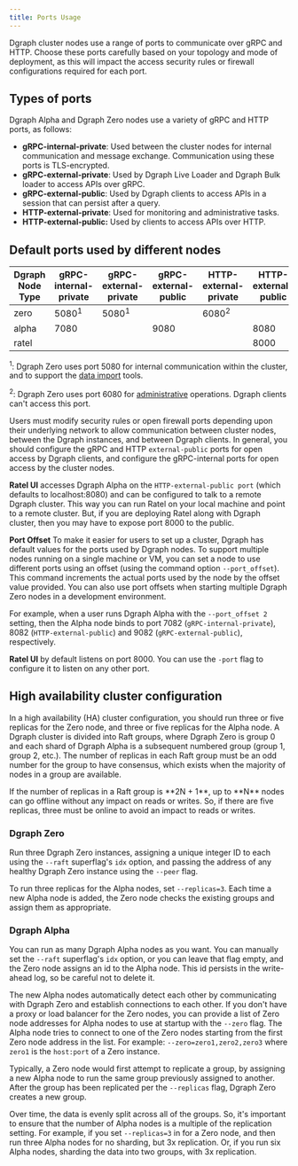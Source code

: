 ```yaml
---
title: Ports Usage
---
```


Dgraph cluster nodes use a range of ports to communicate over gRPC and HTTP.
Choose these ports carefully based on your topology and mode of deployment, as
this will impact the access security rules or firewall configurations required
for each port.

## Types of ports

Dgraph Alpha and Dgraph Zero nodes use a variety of gRPC and HTTP ports, as
follows:

- **gRPC-internal-private**: Used between the cluster nodes for internal
  communication and message exchange. Communication using these ports is
  TLS-encrypted.
- **gRPC-external-private**: Used by Dgraph Live Loader and Dgraph Bulk loader
  to access APIs over gRPC.
- **gRPC-external-public**: Used by Dgraph clients to access APIs in a session
  that can persist after a query.
- **HTTP-external-private**: Used for monitoring and administrative tasks.
- **HTTP-external-public:** Used by clients to access APIs over HTTP.

## Default ports used by different nodes

| Dgraph Node Type | gRPC-internal-private | gRPC-external-private | gRPC-external-public | HTTP-external-private | HTTP-external-public |
| ---------------- | --------------------- | --------------------- | -------------------- | --------------------- | -------------------- |
| zero             | 5080<sup>1</sup>      | 5080<sup>1</sup>      |                      | 6080<sup>2</sup>      |                      |
| alpha            | 7080                  |                       | 9080                 |                       | 8080                 |
| ratel            |                       |                       |                      |                       | 8000                 |

<sup>1</sup>: Dgraph Zero uses port 5080 for internal communication within the
cluster, and to support the [data import](/dgraph/admin/import) tools.

<sup>2</sup>: Dgraph Zero uses port 6080 for
[administrative](/dgraph/self-managed/dgraph-zero) operations. Dgraph clients
can't access this port.

Users must modify security rules or open firewall ports depending upon their
underlying network to allow communication between cluster nodes, between the
Dgraph instances, and between Dgraph clients. In general, you should configure
the gRPC and HTTP `external-public` ports for open access by Dgraph clients, and
configure the gRPC-internal ports for open access by the cluster nodes.

**Ratel UI** accesses Dgraph Alpha on the `HTTP-external-public port` (which
defaults to localhost:8080) and can be configured to talk to a remote Dgraph
cluster. This way you can run Ratel on your local machine and point to a remote
cluster. But, if you are deploying Ratel along with Dgraph cluster, then you may
have to expose port 8000 to the public.

**Port Offset** To make it easier for users to set up a cluster, Dgraph has
default values for the ports used by Dgraph nodes. To support multiple nodes
running on a single machine or VM, you can set a node to use different ports
using an offset (using the command option `--port_offset`). This command
increments the actual ports used by the node by the offset value provided. You
can also use port offsets when starting multiple Dgraph Zero nodes in a
development environment.

For example, when a user runs Dgraph Alpha with the `--port_offset 2` setting,
then the Alpha node binds to port 7082 (`gRPC-internal-private`), 8082
(`HTTP-external-public`) and 9082 (`gRPC-external-public`), respectively.

**Ratel UI** by default listens on port 8000. You can use the `-port` flag to
configure it to listen on any other port.

## High availability cluster configuration

In a high availability (HA) cluster configuration, you should run three or five
replicas for the Zero node, and three or five replicas for the Alpha node. A
Dgraph cluster is divided into Raft groups, where Dgraph Zero is group 0 and
each shard of Dgraph Alpha is a subsequent numbered group (group 1, group 2,
etc.). The number of replicas in each Raft group must be an odd number for the
group to have consensus, which exists when the majority of nodes in a group are
available.

<Tip>
  If the number of replicas in a Raft group is **2N + 1**, up to **N** nodes can
  go offline without any impact on reads or writes. So, if there are five
  replicas, three must be online to avoid an impact to reads or writes.
</Tip>

### Dgraph Zero

Run three Dgraph Zero instances, assigning a unique integer ID to each using the
`--raft` superflag's `idx` option, and passing the address of any healthy Dgraph
Zero instance using the `--peer` flag.

To run three replicas for the Alpha nodes, set `--replicas=3`. Each time a new
Alpha node is added, the Zero node checks the existing groups and assign them as
appropriate.

### Dgraph Alpha

You can run as many Dgraph Alpha nodes as you want. You can manually set the
`--raft` superflag's `idx` option, or you can leave that flag empty, and the
Zero node assigns an id to the Alpha node. This id persists in the write-ahead
log, so be careful not to delete it.

The new Alpha nodes automatically detect each other by communicating with Dgraph
Zero and establish connections to each other. If you don't have a proxy or load
balancer for the Zero nodes, you can provide a list of Zero node addresses for
Alpha nodes to use at startup with the `--zero` flag. The Alpha node tries to
connect to one of the Zero nodes starting from the first Zero node address in
the list. For example: `--zero=zero1,zero2,zero3` where `zero1` is the
`host:port` of a Zero instance.

Typically, a Zero node would first attempt to replicate a group, by assigning a
new Alpha node to run the same group previously assigned to another. After the
group has been replicated per the `--replicas` flag, Dgraph Zero creates a new
group.

Over time, the data is evenly split across all of the groups. So, it's important
to ensure that the number of Alpha nodes is a multiple of the replication
setting. For example, if you set `--replicas=3` in for a Zero node, and then run
three Alpha nodes for no sharding, but 3x replication. Or, if you run six Alpha
nodes, sharding the data into two groups, with 3x replication.
